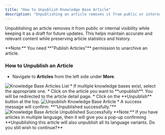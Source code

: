 ```yaml
---
title: "How to Unpublish Knowledge Base Article"
description: "Unpublishing an article removes it from public or internal visibility while keeping it as a draft for future updates. This helps maintain accurate and..."
---
```


Unpublishing an article removes it from public or internal visibility while keeping it as a draft for future updates. This helps maintain accurate and relevant content while preserving article statistics and history.

<Note>
**Note:** You need **"Publish Articles"** permission to unarchive an article.
</Note>

### How to Unpublish an Article

*   Navigate to **Articles** from the left side under **More**.
    

<img src="https://support.salesmate.io/hc/article_attachments/47372545749273" alt="Knowledge Base Articles List" />
*   If multiple knowledge bases exist, select the appropriate one.
*   Click on the article you want to **unpublish**. You will be redirected to the article detail page.
*   Click on the **Unpublish** button at the top.

<img src="https://support.salesmate.io/hc/article_attachments/47529029207961" alt="Unpublish Knowledge Base Article" />
*   A success message will confirm: **“Unpublished successfully.”**

<img src="https://support.salesmate.io/hc/article_attachments/47529055119641" alt="Knowledge Base Article Unpublished Successfully" />
<Note>
**Note:** If you have articles in multiple language, then it will give you a pop-up confirming **Unpublishing this article will also unpublish all its language variants. Do you still wish to continue?**
</Note>